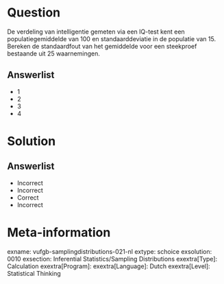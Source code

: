 Question
========
  
De verdeling van intelligentie gemeten via een IQ-test kent een populatiegemiddelde van 100 en standaarddeviatie in de populatie van 15. Bereken de standaardfout van het gemiddelde voor een steekproef bestaande uit 25 waarnemingen.
  
Answerlist
----------
* 1
* 2 
* 3
* 4

Solution
========

Answerlist
----------
* Incorrect
* Incorrect
* Correct
* Incorrect

Meta-information
================
exname: vufgb-samplingdistributions-021-nl
extype: schoice
exsolution: 0010
exsection: Inferential Statistics/Sampling Distributions
exextra[Type]: Calculation
exextra[Program]: 
exextra[Language]: Dutch
exextra[Level]: Statistical Thinking

